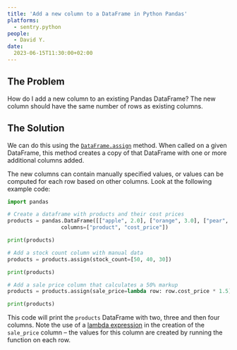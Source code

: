 ```yaml
---
title: 'Add a new column to a DataFrame in Python Pandas'
platforms: 
  - sentry.python
people: 
  - David Y.
date: 
  2023-06-15T11:30:00+02:00
---
```


## The Problem

How do I add a new column to an existing Pandas DataFrame? The new column should have the same number of rows as existing columns.

## The Solution

We can do this using the [`DataFrame.assign`](https://pandas.pydata.org/pandas-docs/stable/reference/api/pandas.DataFrame.assign.html) method. When called on a given DataFrame, this method creates a copy of that DataFrame with one or more additional columns added.

The new columns can contain manually specified values, or values can be computed for each row based on other columns. Look at the following example code:

```python
import pandas

# Create a dataframe with products and their cost prices
products = pandas.DataFrame([["apple", 2.0], ["orange", 3.0], ["pear", 4.0]],
                 columns=["product", "cost_price"])

print(products)

# Add a stock count column with manual data
products = products.assign(stock_count=[50, 40, 30])

print(products)

# Add a sale price column that calculates a 50% markup
products = products.assign(sale_price=lambda row: row.cost_price * 1.5)

print(products)
```

This code will print the `products` DataFrame with two, three and then four columns. Note the use of a [lambda expression](https://docs.python.org/3/reference/expressions.html#lambda) in the creation of the `sale_price` column – the values for this column are created by running the function on each row.

